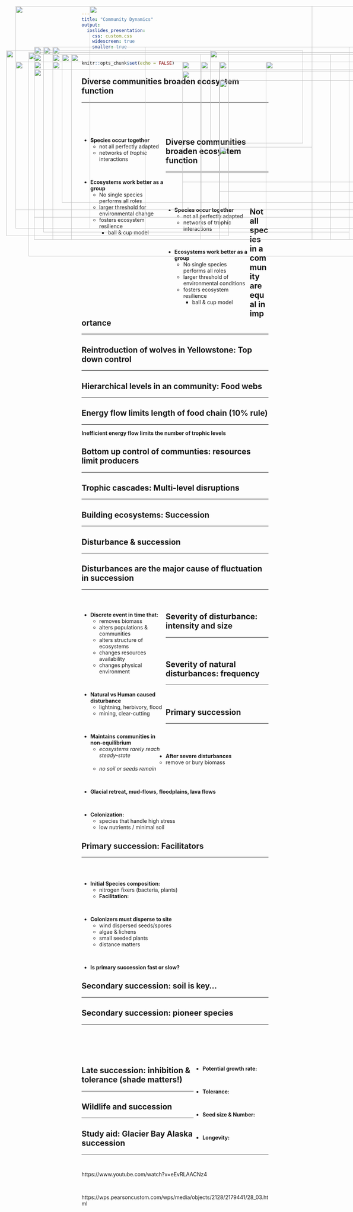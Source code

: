 ```yaml
---
title: "Community Dynamics"
output: 
  ioslides_presentation:
    css: custom.css
    widescreen: true
    smaller: true
---
```


```r
knitr::opts_chunk$set(echo = FALSE)
```

##

<IMG STYLE="position:absolute; TOP:50px; LEFT:50px; WIDTH:1000px; HEIGHT:550px" SRC="images/ecosystem.png">

## Diverse communities broaden ecosystem function
<hr>
<br/>
<br/>
<br/>

<div style="float: left; width: 45%;">

* **Species occur together**
    + not all perfectly adapted
    + networks of *trophic* interactions

<br/>

* **Ecosystems work better as a group**
    + No single species performs all roles
    + larger threshold for environmental change
    + fosters ecosystem resilience
        + ball & cup model
 </div>   
        
<IMG STYLE="position:absolute; TOP:200px; LEFT:500px; WIDTH:550px; HEIGHT:400px" SRC="images/interaction.jpg"> 

## Diverse communities broaden ecosystem function
<hr>
<br/>
<br/>
<br/>

<div style="float: left; width: 45%;">

* **Species occur together**
    + not all perfectly adapted
    + networks of trophic interactions

<br/>

* **Ecosystems work better as a group**
    + No single species performs all roles
    + larger threshold of environmental conditions
    + fosters ecosystem resilience
        + ball & cup model
        
 </div>   
        
<IMG STYLE="position:absolute; TOP:225px; LEFT:500px; WIDTH:500px; HEIGHT:300px" SRC="images/ballcup2.png"> 

##

<IMG STYLE="position:absolute; TOP:50px; LEFT:250px; WIDTH:600px; HEIGHT:600px" SRC="images/ballcup3.png"> 

## Not all species in a community are equal in importance
<hr>

<IMG STYLE="position:absolute; TOP:160px; LEFT:125px; WIDTH:275px; HEIGHT:500px" SRC="images/species_eco.png">

<IMG STYLE="position:absolute; TOP:170px; LEFT:575px; WIDTH:250; HEIGHT:250px" SRC="images/bear.jpg">

<IMG STYLE="position:absolute; TOP:430px; LEFT:600px; WIDTH:250; HEIGHT:250px" SRC="images/seastar.jpg">

## Reintroduction of wolves in Yellowstone: Top down control
<hr>

<IMG STYLE="position:absolute; TOP:180px; LEFT:100px; WIDTH:450px; HEIGHT:500px" SRC="images/yellowstone-wolves-species.jpg">

<IMG STYLE="position:absolute; TOP:250px; LEFT:600px; WIDTH:400; HEIGHT:300px" SRC="images/wolf.jpg">

## Hierarchical levels in an community: Food webs
<hr>

<IMG STYLE="position:absolute; TOP:170px; LEFT:25px; WIDTH:600px; HEIGHT:500px" SRC="images/grazing_foodweb.png">

<IMG STYLE="position:absolute; TOP:200px; LEFT:725px; WIDTH:350px; HEIGHT:450px" SRC="images/energy_v_nutrients.jpg">

## Energy flow limits length of food chain (10% rule)
<hr>
**Inefficient energy flow limits the number of trophic levels**

<IMG STYLE="position:absolute; TOP:220px; LEFT:100px; WIDTH:900px; HEIGHT:400px" SRC="images/pyramid.jpg">

## Bottom up control of communties: resources limit producers
<hr>

<IMG STYLE="position:absolute; TOP:160px; LEFT:100px; WIDTH:900px; HEIGHT:520px" SRC="images/bottomup.jpg">

## Trophic cascades: Multi-level disruptions
<hr>

<IMG STYLE="position:absolute; TOP:160px; LEFT:150px; WIDTH:800px; HEIGHT:500px" SRC="images/otters.jpg">

## Building ecosystems: Succession
<hr>

<IMG STYLE="position:absolute; TOP:175px; LEFT:85px; WIDTH:900px; HEIGHT:550px" SRC="images/succession3.jpg">

## Disturbance & succession
<hr>

<IMG STYLE="position:absolute; TOP:200px; LEFT:100px; WIDTH:900px; HEIGHT:450px" SRC="images/succession1c.jpg">

<!-- <IMG STYLE="position:absolute; TOP:200px; LEFT:100px; WIDTH:900px; HEIGHT:450px" SRC="images/disturbance5.png"> -->

## Disturbances are the major cause of fluctuation in succession
<hr>
<br/>

<div style="float: left; width: 45%;">

* **Discrete event in time that:**
    + removes biomass
    + alters populations & communities
    + alters structure of ecosystems 
    + changes resources availability
    + changes physical environment

<br/>

* **Natural vs Human caused disturbance**
    + lightning, herbivory, flood
    + mining, clear-cutting

<br/>

* **Maintains communities in non-equilibrium**
    + *ecosystems rarely reach steady-state*
</div>
  
<IMG STYLE="position:absolute; TOP:200px; LEFT:550px; WIDTH:500px; HEIGHT:400px" SRC="images/fire.jpg">

## Severity of disturbance: intensity and size
<hr>
<br/>

<IMG STYLE="position:absolute; TOP:180px; LEFT:175px; WIDTH:800px; HEIGHT:400px" SRC="images/severity.png">

## Severity of natural disturbances: frequency
<hr>
<br/>

<IMG STYLE="position:absolute; TOP:180px; LEFT:200px; WIDTH:700px; HEIGHT:500px" SRC="images/disturbance_trend.png">

## Primary succession
<hr>
<br/>
<br/>
<br/>

* **After severe disturbances**
    + remove or bury biomass
    + *no soil or seeds remain*

<br/>

* **Glacial retreat, mud-flows, floodplains, lava flows**

<br/>

* **Colonization:**
    + species that handle high stress
    + low nutrients / minimal soil
    
<IMG STYLE="position:absolute; TOP:200px; LEFT:600px; WIDTH:450px; HEIGHT:450px" SRC="images/volcano.jpg">

## Primary succession: Facilitators
<hr>
<br/>
<br/>

* **Initial Species composition:**
    + nitrogen fixers (bacteria, plants)
    + **Facilitation:**
 
 <br/>
 
* **Colonizers must disperse to site**
    + wind dispersed seeds/spores
    + algae & lichens
    + small seeded plants
    + distance matters

 <br/>
 
* **Is primary succession fast or slow?**

<IMG STYLE="position:absolute; TOP:200px; LEFT:550px; WIDTH:450px; HEIGHT:450px" SRC="images/crust.jpg">

## Secondary succession: soil is key...
<hr>

<IMG STYLE="position:absolute; TOP:180px; LEFT:150px; WIDTH:800px; HEIGHT:500px" SRC="images/succession2.jpg">

## Secondary succession: pioneer species
<hr>
<br/>
<br/>
<br/>
<br/>

<div style="float: right; width: 40%;">

* **Potential growth rate:**

<br/>

* **Tolerance:**

<br/>

* **Seed size & Number:**

<br/>

* **Longevity:**
</div>

<IMG STYLE="position:absolute; TOP:200px; LEFT:50px; WIDTH:550px; HEIGHT:450px" SRC="images/pioneer.jpg">

## Late succession: inhibition & tolerance (shade matters!)
<hr>

<IMG STYLE="position:absolute; TOP:200px; LEFT:150px; WIDTH:800px; HEIGHT:400px" SRC="images/succession1.png">

## Wildlife and succession
<hr>

<IMG STYLE="position:absolute; TOP:180px; LEFT:200px; WIDTH:700px; HEIGHT:500px" SRC="images/wildlife_succesion.jpg">

<!-- ## The Boreal: forests shaped by fire -->
<!-- <hr> -->

<!-- <IMG STYLE="position:absolute; TOP:225px; LEFT:150px; WIDTH:800px; HEIGHT:400px" SRC="images/boreal1.jpg"> -->

<!-- ## Boreal forest succesion: Aspen - Spruce - Cedar -->
<!-- <hr> -->

<!-- <IMG STYLE="position:absolute; TOP:250px; LEFT:50px; WIDTH:700px; HEIGHT:300px" SRC="images/boreal3.jpg"> -->

<!-- <IMG STYLE="position:absolute; TOP:300px; LEFT:800px; WIDTH:200px; HEIGHT:200px" SRC="images/jackpine.jpg"> -->

<!-- ## Boreal forest: Secondary succesion -->
<!-- <hr> -->

<!-- <IMG STYLE="position:absolute; TOP:180; LEFT:200px; WIDTH:700px; HEIGHT:500px" SRC="images/boreal_wildlife.jpg"> -->

<!-- ## The future of boreal forests -->
<!-- <hr> -->

<!-- <IMG STYLE="position:absolute; TOP:200px; LEFT:50px; WIDTH:475px; HEIGHT:475px" SRC="images/boreal5.gif"> -->

<!-- <IMG STYLE="position:absolute; TOP:200px; LEFT:550px; WIDTH:450px; HEIGHT:450px" SRC="images/boreal4.gif"> -->

<!-- ## Disturbance regimes of Giant Sequoia forests -->
<!-- <hr> -->

<!-- <IMG STYLE="position:absolute; TOP:225px; LEFT:100px; WIDTH:450px; HEIGHT:400px" SRC="images/fire-sequoia.jpg"> -->

<!-- <IMG STYLE="position:absolute; TOP:180px; LEFT:674px; WIDTH:300px; HEIGHT:500px" SRC="images/fire-sequoia2.jpg"> -->

<!-- ## Fire regimes and humans -->
<!-- <hr> -->

<!-- <IMG STYLE="position:absolute; TOP:175px; LEFT:125px; WIDTH:850px; HEIGHT:500px" SRC="images/WUI.gif"> -->

## Study aid: Glacier Bay Alaska succession
<hr>
<br/>

https://www.youtube.com/watch?v=eEvRLAACNz4

<br/>

https://wps.pearsoncustom.com/wps/media/objects/2128/2179441/28_03.html

